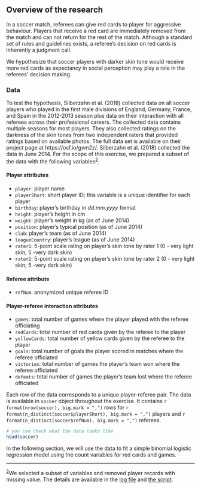 
## Overview of the research

In a soccer match, referees can give red cards to player for aggressive behaviour. Players that receive a red card are immediately removed from the match and can not return for the rest of the match. Although a standard set of rules and guidelines exists, a referee's decision on red cards is inherently a judgment call. 

We hypothesize that soccer players with darker skin tone would receive more red cards as expectancy in social perception may play a role in the referees' decision making. 

### Data

To test the hypothesis, Silberzahn et al. (2018)  collected data on all soccer players who played in the first male divisions of England, Germany, France, and Spain in the 2012-2013 season plus data on their interaction with all referees across their professional careers. The collected data contains multiple seasons for most players. They also collected ratings on the darkness of the skin tones from two independent raters that provided ratings based on available photos. The full data set is available on their project page at https://osf.io/gvm2z/. Silberzahn et al. (2018)  collected the data in June 2014. For the scope of this exercise, we prepared a subset of the data with the following variables<sup><a href="#note2">2</a></sup>. 

#### Player attributes

+   `player`: player name
+   `playerShort`: short player ID; this variable is a unique identifier for each player
+   `birthday`: player's birthday in _dd.mm.yyyy_ format
+   `height`: player's height in cm
+   `weight`: player's weight in kg (as of June 2014)
+   `position`: player's typical position (as of June 2014)
+   `club`: player's team (as of June 2014)
+   `leagueCountry`: player's league (as of June 2014)
+   `rater1`: 5-point scale rating on player's skin tone by rater 1 (0 - very light skin; 5 -very dark skin)
+   `rater2`: 5-point scale rating on player's skin tone by rater 2 (0 - very light skin; 5 -very dark skin)

#### Referee attribute

+   `refNum`: anonymized unique referee ID 

#### Player-referee interaction attributes

+   `games`: total number of games where the player played with the referee officiating
+   `redCards`: total number of red cards given by the referee to the player
+   `yellowCards`: total number of yellow cards given by the referee to the player
+   `goals`: total number of goals the player scored in matches where the referee officiated
+   `victories`: total number of games the player's team won where the referee officiated
+   `defeats`: total number of games the player's team lost where the referee officiated

Each row of the data corresponds to a unique player-referee pair. The data is available in `soccer` object throughout the exercise. It contains `r format(nrow(soccer), big.mark = ",")` rows for `r format(n_distinct(soccer$playerShort), big.mark = ",")` players and `r format(n_distinct(soccer$refNum), big.mark = ",")` referees.

```r
# you can check what the data looks like
head(soccer)
```

In the following section, we will use the data to fit a simple binomial logistic regression model using the count variables for red cards and games.

```{=html}
<hr />
<footnote id="note2"><sup><a href="#note2">2</a></sup>We selected a subset of variables and removed player records with missing value. The details are available in the <a href="https://raw.githubusercontent.com/mjmoon/sta490-soccer/main/soccer.log" target="_blank">log file</a> and <a href="https://raw.githubusercontent.com/mjmoon/sta490-soccer/main/prepdata.R" target="_blank">the script</a>.</footnote>
```